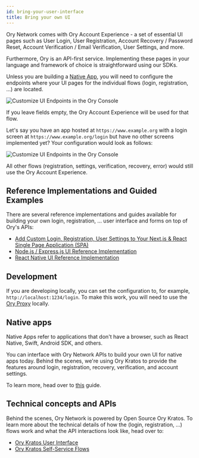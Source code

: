 ```yaml
---
id: bring-your-user-interface
title: Bring your own UI
---
```


Ory Network comes with Ory Account Experience - a set of essential UI pages such as User Login, User Registration, Account
Recovery / Password Reset, Account Verification / Email Verification, User Settings, and more.

Furthermore, Ory is an API-first service. Implementing these pages in your language and framework of choice is straightforward
using our SDKs.

Unless you are building a [Native App](#native-apps), you will need to configure the endpoints where your UI pages for the
individual flows (login, registration, ...) are located.

![Customize UI Endpoints in the Ory Console](_static/bring-your-user-interface/cloud-config.png)

If you leave fields empty, the Ory Account Experience will be used for that flow.

Let's say you have an app hosted at `https://www.example.org` with a login screen at `https://www.example.org/login` but have no
other screens implemented yet? Your configuration would look as follows:

![Customize UI Endpoints in the Ory Console](_static/bring-your-user-interface/login-ui.png)

All other flows (registration, settings, verification, recovery, error) would still use the Ory Account Experience.

## Reference Implementations and Guided Examples

There are several reference implementations and guides available for building your own login, registration, ... user interface and
forms on top of Ory's APIs:

- [Add Custom Login, Registration, User Settings to Your Next.js & React Single Page Application (SPA)](https://www.ory.sh/nextjs-authentication-spa-custom-flows-open-source/)
- [Node.js / Express.js UI Reference Implementation](https://github.com/ory/kratos-selfservice-ui-node)
- [React Native UI Reference Implementation](https://github.com/ory/kratos-selfservice-ui-react-native)

## Development

If you are developing locally, you can set the configuration to, for example, `http://localhost:1234/login`. To make this work,
you will need to use the [Ory Proxy](./cli/proxy-and-tunnel) locally.

## Native apps

Native Apps refer to applications that don't have a browser, such as React Native, Swift, Android SDK, and others.

You can interface with Ory Network APIs to build your own UI for native apps today. Behind the scenes, we're using Ory Kratos to
provide the features around login, registration, recovery, verification, and account settings.

To learn more, head over to [this](../getting-started/integrate-auth/react-native) guide.

## Technical concepts and APIs

Behind the scenes, Ory Network is powered by Open Source Ory Kratos. To learn more about the technical details of how the (login,
registration, ...) flows work and what the API interactions look like, head over to:

- [Ory Kratos User Interface](https://www.ory.sh/kratos/docs/concepts/ui-user-interface)
- [Ory Kratos Self-Service Flows](https://www.ory.sh/kratos/docs/self-service)
